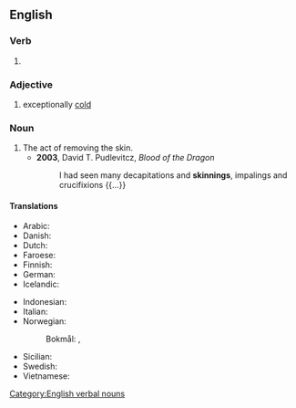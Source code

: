 ==English==

===Verb===
{{head|en|verb form}}

# {{present participle of|en|skin|nocat=1}}

===Adjective===
{{head|en|adjective}}

# {{lb|en|Ireland|colloquial|regarding the|_|weather}} exceptionally [[cold]]
{{rfquote|en}}

===Noun===
{{en-noun}}

# The act of removing the skin.
#* '''2003''', David T. Pudlevitcz, ''Blood of the Dragon''
#*: I had seen many decapitations and '''skinnings''', impalings and crucifixions {{...}}

====Translations====
{{trans-top|act of removing skin}}
* Arabic: {{t|ar|سلخ}}
* Danish: {{t|da|flåning}}
* Dutch: {{t+|nl|villen}}
* Faroese: {{t|fo|fletting}}
* Finnish: {{t+|fi|nylkeminen}}
* German: {{t|de|Ausstoßen}}
* Icelandic: {{t|is|fláning|f}}
{{trans-mid}}
* Indonesian: {{t+|id|menguliti}}
* Italian: {{t|it|scorticamento|m}}
* Norwegian:
*: Bokmål: {{t|nb|flåing}}, {{t|nb|flåing}}
* Sicilian: {{t|scn|scurciatina}}
* Swedish: {{t|sv|flåning}}
* Vietnamese: {{t|vi|lột da}}
{{trans-bottom}}

[[Category:English verbal nouns]]